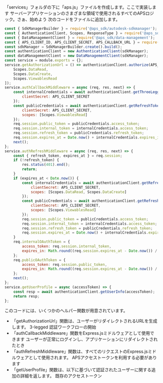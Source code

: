 「services」フォルダの下に「aps.js」ファイルを作成します。ここで実装します
サーバーアプリケーションのさまざまな領域で使用されるすべてのAPSロジック。さぁ、始めよう
次のコードをファイルに追加します。

```js title="services/aps.js"
const { SdkManagerBuilder } = require('@aps_sdk/autodesk-sdkmanager');
const { AuthenticationClient, Scopes, ResponseType } = require('@aps_sdk/authentication');
const { DataManagementClient } = require('@aps_sdk/data-management');
const { APS_CLIENT_ID, APS_CLIENT_SECRET, APS_CALLBACK_URL } = require('../config.js');
const sdkManager = SdkManagerBuilder.create().build();
const authenticationClient = new AuthenticationClient(sdkManager);
const dataManagementClient = new DataManagementClient(sdkManager);
const service = module.exports = {};
service.getAuthorizationUrl = () => authenticationClient.authorize(APS_CLIENT_ID, ResponseType.Code, APS_CALLBACK_URL, [
    Scopes.DataRead,
    Scopes.DataCreate,
    Scopes.ViewablesRead
]);
service.authCallbackMiddleware = async (req, res, next) => {
    const internalCredentials = await authenticationClient.getThreeLeggedToken(APS_CLIENT_ID, req.query.code, APS_CALLBACK_URL, {
        clientSecret: APS_CLIENT_SECRET
    });
    const publicCredentials = await authenticationClient.getRefreshToken(APS_CLIENT_ID, internalCredentials.refresh_token, {
        clientSecret: APS_CLIENT_SECRET,
        scopes: [Scopes.ViewablesRead]
    });
    req.session.public_token = publicCredentials.access_token;
    req.session.internal_token = internalCredentials.access_token;
    req.session.refresh_token = publicCredentials.refresh_token;
    req.session.expires_at = Date.now() + internalCredentials.expires_in * 1000;
    next();
};
service.authRefreshMiddleware = async (req, res, next) => {
    const { refresh_token, expires_at } = req.session;
    if (!refresh_token) {
        res.status(401).end();
        return;
    }
    if (expires_at < Date.now()) {
        const internalCredentials = await authenticationClient.getRefreshToken(APS_CLIENT_ID, refresh_token, {
            clientSecret: APS_CLIENT_SECRET,
            scopes: [Scopes.DataRead, Scopes.DataCreate]
        });
        const publicCredentials = await authenticationClient.getRefreshToken(APS_CLIENT_ID, internalCredentials.refresh_token, {
            clientSecret: APS_CLIENT_SECRET,
            scopes: [Scopes.ViewablesRead]
        });
        req.session.public_token = publicCredentials.access_token;
        req.session.internal_token = internalCredentials.access_token;
        req.session.refresh_token = publicCredentials.refresh_token;
        req.session.expires_at = Date.now() + internalCredentials.expires_in * 1000;
    }
    req.internalOAuthToken = {
        access_token: req.session.internal_token,
        expires_in: Math.round((req.session.expires_at - Date.now()) / 1000),
    };
    req.publicOAuthToken = {
        access_token: req.session.public_token,
        expires_in: Math.round((req.session.expires_at - Date.now()) / 1000),
    };
    next();
};
service.getUserProfile = async (accessToken) => {
    const resp = await authenticationClient.getUserInfo(accessToken);
    return resp;
};
```

このコードには、いくつかのヘルパー関数が用意されています。

- 「getAuthorizationUrl」関数は、ユーザーがリダイレクトされるURLを生成します。
3-legged 認証ワークフローの開始
- 「authCallbackMiddleware」関数をExpress.jsミドルウェアとして使用できます
ユーザーが正常にログインし、アプリケーションにリダイレクトされたとき
- 「authRefreshMiddleware」関数は、すべてのリクエストのExpress.jsミドルウェアとして使用されます。
APSアクセストークンを利用する必要があります
- 「getUserProfile」関数は、以下に基づいて認証されたユーザーに関する追加の詳細を返します。
既存のアクセストークン